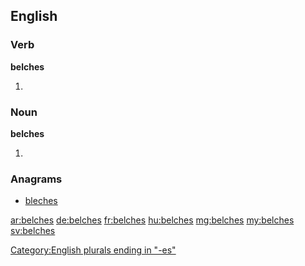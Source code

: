 ==English==

===Verb===
'''belches'''

# {{en-third-person singular of|belch}}

===Noun===
'''belches'''

# {{plural of|belch}}

===Anagrams===
* [[bleches#English|bleches]]

[[Category:English plurals ending in "-es"]]

[[ar:belches]]
[[de:belches]]
[[fr:belches]]
[[hu:belches]]
[[mg:belches]]
[[my:belches]]
[[sv:belches]]